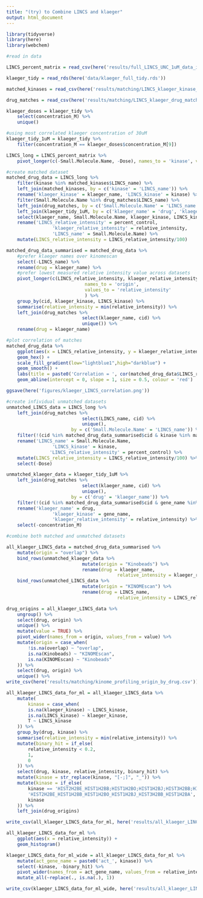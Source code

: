 ```yaml
---
title: "(try) to Combine LINCS and klaeger"
output: html_document
---
```


```r
library(tidyverse)
library(here)
library(webchem)
```

```r
#read in data

LINCS_percent_matrix = read_csv(here('results/full_LINCS_UNC_1uM_data_imputed.csv'))

klaeger_tidy = read_rds(here('data/klaeger_full_tidy.rds'))

matched_kinases = read_csv(here('results/matching/LINCS_klaeger_kinase_matches.csv'))

drug_matches = read_csv(here('results/matching/LINCS_klaeger_drug_matches.csv'))

```

```r
klaeger_doses = klaeger_tidy %>% 
	select(concentration_M) %>% 
	unique()

#using most correlated klaeger concentration of 30uM
klaeger_tidy_1uM = klaeger_tidy %>% 
	filter(concentration_M == klaeger_doses$concentration_M[9])

LINCS_long = LINCS_percent_matrix %>% 
	pivot_longer(c(-Small.Molecule.Name, -Dose), names_to = 'kinase', values_to = 'percent_control')
```


```r
#create matched dataset 
matched_drug_data = LINCS_long %>% 
	filter(kinase %in% matched_kinases$LINCS_name) %>%
	left_join(matched_kinases, by = c('kinase' = 'LINCS_name')) %>%
	rename('klaeger_kinase' = klaeger_name, 'LINCS_kinase' = kinase) %>% 
	filter(Small.Molecule.Name %in% drug_matches$LINCS_name) %>% 
	left_join(drug_matches, by = c('Small.Molecule.Name' = 'LINCS_name')) %>% 
	left_join(klaeger_tidy_1uM, by = c('klaeger_name' = 'drug', 'klaeger_kinase' = 'gene_name' )) %>% 
	select(klaeger_name, Small.Molecule.Name, klaeger_kinase, LINCS_kinase, percent_control, relative_intensity, cid) %>%
	rename('LINCS_relative_intensity' = percent_control, 
				 'klaeger_relative_intensity' = relative_intensity,
				 'LINCS_name' = Small.Molecule.Name) %>%
	mutate(LINCS_relative_intensity = LINCS_relative_intensity/100)

matched_drug_data_summarised = matched_drug_data %>%
	#prefer klaeger names over kinomescan
	select(-LINCS_name) %>% 
	rename(drug = klaeger_name) %>% 
	#prefer lowest measured relative intensity value across datasets
	pivot_longer(c(LINCS_relative_intensity, klaeger_relative_intensity),
							 names_to = 'origin',
							 values_to = 'relative_intensity'
							 ) %>% 
	group_by(cid, klaeger_kinase, LINCS_kinase) %>% 
	summarise(relative_intensity = min(relative_intensity)) %>% 
	left_join(drug_matches %>% 
							select(klaeger_name, cid) %>% 
							unique()) %>% 
	rename(drug = klaeger_name)

#plot correlation of matches
matched_drug_data %>%
	ggplot(aes(x = LINCS_relative_intensity, y = klaeger_relative_intensity)) +
	geom_hex() +
	scale_fill_gradient(low="lightblue1",high="darkblue") +
	geom_smooth() +
	labs(title = paste0('Correlation = ', cor(matched_drug_data$LINCS_relative_intensity, matched_drug_data$klaeger_relative_intensity))) +
	geom_abline(intercept = 0, slope = 1, size = 0.5, colour = 'red')

ggsave(here('figures/klaeger_LINCS_correlation.png'))

#create infividual unmatched datasets 
unmatched_LINCS_data = LINCS_long %>% 
	left_join(drug_matches %>% 
							select(LINCS_name, cid) %>% 
							unique(),
						by = c('Small.Molecule.Name' = 'LINCS_name')) %>%
	filter(!(cid %in% matched_drug_data_summarised$cid & kinase %in% matched_drug_data_summarised$LINCS_kinase)) %>%
	rename('LINCS_name' = Small.Molecule.Name,
				 'LINCS_kinase' = kinase,
				'LINCS_relative_intensity' = percent_control) %>% 
	mutate(LINCS_relative_intensity = LINCS_relative_intensity/100) %>% 
	select(-Dose)

unmatched_klaeger_data = klaeger_tidy_1uM %>%
	left_join(drug_matches %>% 
							select(klaeger_name, cid) %>% 
							unique(),
						by = c('drug' = 'klaeger_name')) %>%
	filter(!(cid %in% matched_drug_data_summarised$cid & gene_name %in% matched_drug_data_summarised$klaeger_kinase)) %>% 
	rename('klaeger_name' = drug,
				 'klaeger_kinase' = gene_name,
				 'klaeger_relative_intensity' = relative_intensity) %>% 
	select(-concentration_M)
```

```r
#combine both matched and unmatched datasets 

all_klaeger_LINCS_data = matched_drug_data_summarised %>% 
	mutate(origin = "overlap") %>% 
	bind_rows(unmatched_klaeger_data %>% 
							mutate(origin = "Kinobeads") %>% 
							rename(drug = klaeger_name,
										 relative_intensity = klaeger_relative_intensity)) %>% 
	bind_rows(unmatched_LINCS_data %>%  
							mutate(origin = "KINOMEscan") %>%
							rename(drug = LINCS_name,
										 relative_intensity = LINCS_relative_intensity))

drug_origins = all_klaeger_LINCS_data %>% 
	ungroup() %>% 
	select(drug, origin) %>% 
	unique() %>% 
	mutate(value = TRUE) %>% 
	pivot_wider(names_from = origin, values_from = value) %>% 
	mutate(origin = case_when(
		!is.na(overlap) ~ "overlap",
		is.na(Kinobeads) ~ "KINOMEscan",
		is.na(KINOMEscan) ~ "Kinobeads"
	)) %>% 
	select(drug, origin) %>% 
	unique() %>% 
write_csv(here('results/matching/kinome_profiling_origin_by_drug.csv'))

all_klaeger_LINCS_data_for_ml = all_klaeger_LINCS_data %>% 
	mutate(
		kinase = case_when(
		is.na(klaeger_kinase) ~ LINCS_kinase,
		is.na(LINCS_kinase) ~ klaeger_kinase,
		T ~ LINCS_kinase
	)) %>% 
	group_by(drug, kinase) %>% 
	summarise(relative_intensity = min(relative_intensity)) %>% 
	mutate(binary_hit = if_else(
		relative_intensity < 0.2,
		1,
		0
	)) %>% 
	select(drug, kinase, relative_intensity, binary_hit) %>% 
	mutate(kinase = str_replace(kinase, "[-;]", "_")) %>% 
	mutate(kinase = if_else(
		kinase == 'HIST2H2BE_HIST1H2BB;HIST1H2BO;HIST1H2BJ;HIST3H2BB;HIST1H2BA',
		'HIST2H2BE_HIST1H2BB_HIST1H2BO_HIST1H2BJ_HIST3H2BB_HIST1H2BA',
		kinase
	)) %>% 
	left_join(drug_origins)

write_csv(all_klaeger_LINCS_data_for_ml, here('results/all_klaeger_LINCS_data_for_ml_long.csv'))

all_klaeger_LINCS_data_for_ml %>% 
	ggplot(aes(x = relative_intensity)) + 
	geom_histogram()

klaeger_LINCS_data_for_ml_wide = all_klaeger_LINCS_data_for_ml %>% 
	mutate(act_gene_name = paste0('act_', kinase)) %>%
	select(-kinase, -binary_hit) %>% 
	pivot_wider(names_from = act_gene_name, values_from = relative_intensity) %>% 
	mutate_all(~replace(., is.na(.), 1))

write_csv(klaeger_LINCS_data_for_ml_wide, here('results/all_klaeger_LINCS_data_for_ml_wide.csv'))

```